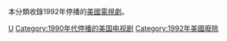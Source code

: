 本分類收錄1992年停播的[[美國|美國]][[電視劇|電視劇]]。

{{year by category
|m=1
|c=9
|d=9
|y=2
|cat=停播的美國電視剧
|sortkey=美國電視
|parent=各年停播的美國電視劇
|subcat=1992年美國電視
}}

[[Category:1992年停播的電視劇|U]]
[[Category:1990年代停播的美国电视剧|Category:1990年代停播的美国电视剧]]
[[Category:1992年美國廢除|Category:1992年美國廢除]]